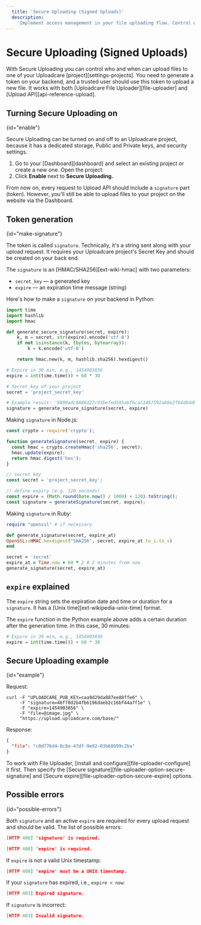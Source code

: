 ```yaml
---
  title: 'Secure Uploading (Signed Uploads)'
  description:
    'Implement access management in your file uploading flow. Control who and when can upload files to your Uploadcare project by generating signatures and expiration time.'
---
```


# Secure Uploading (Signed Uploads)

With Secure Uploading you can control who and when can upload files to one of
your Uploadcare [project][settings-projects]. You need to generate a token on
your backend, and a trusted user should use this token to upload a new file. It
works with both [Uploadcare File Uploader][file-uploader] and [Upload
API][api-reference-upload].

## Turning Secure Uploading on
{id="enable"}

Secure Uploading can be turned on and off to an Uploadcare project, because it
has a dedicated storage, Public and Private keys, and security settings.

1. Go to your [Dashboard][dashboard] and select an existing project or create a
   new one. Open the project.
1. Click **Enable** next to **Secure Uploading.**

From now on, every request to Upload API should include a `signature` part
(token). However, you'll still be able to upload files to your project on the
website via the Dashboard.

## Token generation
{id="make-signature"}

The token is called `signature`. Technically, it's a string sent along with your
upload request. It requires your Uploadcare project's Secret Key and should be
created on your back end.

The `signature` is an [HMAC/SHA256][ext-wiki-hmac] with two parameters:

* `secret_key` — a generated key
* `expire` — an expiration time message (string)

Here's how to make a `signature` on your backend in Python:

```python
import time
import hashlib
import hmac

def generate_secure_signature(secret, expire):
    k, m = secret, str(expire).encode('utf-8')
    if not isinstance(k, (bytes, bytearray)):
        k = k.encode('utf-8')

    return hmac.new(k, m, hashlib.sha256).hexdigest()

# Expire in 30 min, e.g., 1454903856
expire = int(time.time()) + 60 * 30

# Secret key of your project
secret = 'project_secret_key'

# Example result: '9890adc8886d27c93befed595abfbca514b7592a88e2f64dbddbea2d369a68dc'
signature = generate_secure_signature(secret, expire)
```

Making `signature` in Node.js:

```javascript
const crypto = require('crypto');

function generateSignature(secret, expire) {
  const hmac = crypto.createHmac('sha256', secret);
  hmac.update(expire);
  return hmac.digest('hex');
}

// secret key
const secret = 'project_secret_key';

// define expiry (e.g. 120 seconds)
const expire = (Math.round(Date.now() / 1000) + 120).toString();
const signature = generateSignature(secret, expire);
```

Making `signature` in Ruby:

```ruby
require "openssl" # if necessary

def generate_signature(secret, expire_at)
OpenSSL::HMAC.hexdigest("SHA256", secret, expire_at.to_i.to_s)
end

secret = 'secret'
expire_at = Time.now + 60 * 2 # 2 minutes from now
generate_signature(secret, expire_at)
```

## `expire` explained

The `expire` string sets the expiration date and time or duration for a
`signature`. It has a [Unix time][ext-wikipedia-unix-time] format.

The `expire` function in the Python example above adds a certain duration after
the generation time. In this case, 30 minutes:

```python
# Expire in 30 min, e.g., 1454903856
expire = int(time.time()) + 60 * 30

```

## Secure Uploading example
{id="example"}

Request:

```bash{noAutoLinker}
curl -F "UPLOADCARE_PUB_KEY=caa9d29da887ee88ffe6" \
     -F "signature=46f70d2b4fb6196daeb2c16bf44a7f1e" \
     -F "expire=1454903856" \
     -F "file=@image.jpg" \
     "https://upload.uploadcare.com/base/"
```

Response:

```json
{
  "file": "c0d776d4-8c8e-47df-9e92-03b68b99c2ba"
}
```

To work with File Uploader, [install and configure][file-uploader-configure]
it first. Then specify the [Secure signature][file-uploader-option-secure-signature]
and [Secure expire][file-uploader-option-secure-expire] options.

## Possible errors
{id="possible-errors"}

Both `signature` and an active `expire` are required for every upload request
and should be valid. The list of possible errors:

```json
[HTTP 400] 'signature' is required.
```

```json
[HTTP 400] 'expire' is required.
```

If `expire` is not a valid Unix timestamp:

```json
[HTTP 400] 'expire' must be a UNIX timestamp.
```

If your `signature` has expired, i.e., `expire < now`:

```json
[HTTP 403] Expired signature.
```

If `signature` is incorrect:

```json
[HTTP 403] Invalid signature.
```
